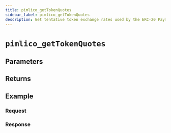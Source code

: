 ```yaml
---
title: pimlico_getTokenQuotes
sidebar_label: pimlico_getTokenQuotes
description: Get tentative token exchange rates used by the ERC-20 Paymaster.
---
```




# `pimlico_getTokenQuotes`

<Description />

## Parameters


<Params />

## Returns


<Returns />

## Example


<Example />

### Request


<Request />

### Response


<Response />
